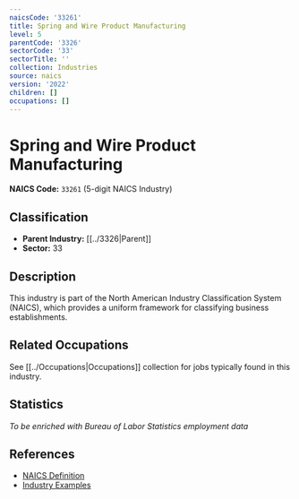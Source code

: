 ```yaml
---
naicsCode: '33261'
title: Spring and Wire Product Manufacturing
level: 5
parentCode: '3326'
sectorCode: '33'
sectorTitle: ''
collection: Industries
source: naics
version: '2022'
children: []
occupations: []
---
```

# Spring and Wire Product Manufacturing

**NAICS Code:** `33261` (5-digit NAICS Industry)

## Classification

- **Parent Industry:** [[../3326|Parent]]
- **Sector:** 33

## Description

This industry is part of the North American Industry Classification System (NAICS), which provides a uniform framework for classifying business establishments.

## Related Occupations

See [[../Occupations|Occupations]] collection for jobs typically found in this industry.

## Statistics

*To be enriched with Bureau of Labor Statistics employment data*

## References

- [NAICS Definition](https://www.census.gov/naics/)
- [Industry Examples](https://www.census.gov/naics/2022NAICS/)
